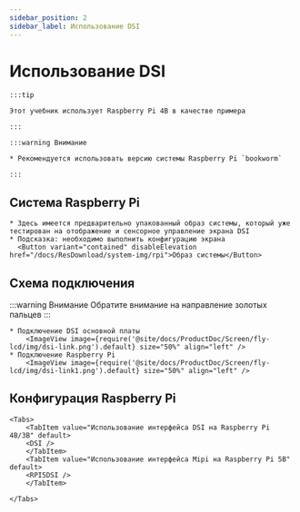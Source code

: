 ```yaml
---
sidebar_position: 2
sidebar_label: Использование DSI
---
```









# Использование DSI

    :::tip

    Этот учебник использует Raspberry Pi 4B в качестве примера

    :::

    :::warning Внимание

    * Рекомендуется использовать версию системы Raspberry Pi `bookworm`

    :::

## Система Raspberry Pi
    * Здесь имеется предварительно упакованный образ системы, который уже тестирован на отображение и сенсорное управление экрана DSI
    * Подсказка: необходимо выполнить конфигурацию экрана
      <Button variant="contained" disableElevation href="/docs/ResDownload/system-img/rpi">Образ системы</Button>

## Схема подключения

:::warning Внимание
Обратите внимание на направление золотых пальцев
:::


    * Подключение DSI основной платы
        <ImageView image={require('@site/docs/ProductDoc/Screen/fly-lcd/img/dsi-link.png').default} size="50%" align="left" />
    * Подключение Raspberry Pi
        <ImageView image={require('@site/docs/ProductDoc/Screen/fly-lcd/img/dsi-link1.png').default} size="50%" align="left" />

## Конфигурация Raspberry Pi

    <Tabs>
        <TabItem value="Использование интерфейса DSI на Raspberry Pi 4B/3B" default>
        <DSI />
        </TabItem>
        <TabItem value="Использование интерфейса Mipi на Raspberry Pi 5B" default>
        <RPI5DSI />
        </TabItem>

    </Tabs>

